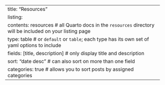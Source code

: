 ---
title: "Resources"
listing: 
  contents: resources # all Quarto docs in the `resources` directory will be included on your listing page
  type: table # or `default` or `table`; each type has its own set of yaml options to include
  fields: [title, description] # only display title and description
  sort: "date desc" # can also sort on more than one field
  categories: true # allows you to sort posts by assigned categories 
---